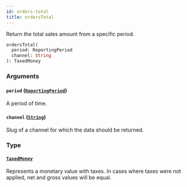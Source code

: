 ```yaml
---
id: orders-total
title: ordersTotal
---
```


Return the total sales amount from a specific period.

```graphql
ordersTotal(
  period: ReportingPeriod
  channel: String
): TaxedMoney

```

### Arguments

#### `period` ([`ReportingPeriod`](/developer/api-reference/enums/reporting-period))

A period of time.

#### `channel` ([`String`](/developer/api-reference/scalars/string))

Slug of a channel for which the data should be returned.

### Type

#### [`TaxedMoney`](/developer/api-reference/objects/taxed-money)

Represents a monetary value with taxes. In cases where taxes were not applied, net and gross values will be equal.
